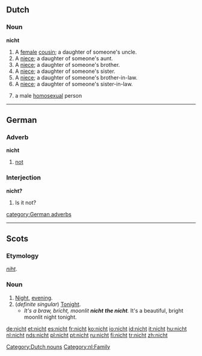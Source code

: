 ==Dutch==

===Noun===
'''nicht'''

# A [[female]] [[cousin]]; a daughter of someone's uncle.
# A [[niece]]; a daughter of someone's aunt.
# A [[niece]]; a daughter of someone's brother.
# A [[niece]]; a daughter of someone's sister.
# A [[niece]]; a daughter of someone's brother-in-law.
# A [[niece]]; a daughter of someone's sister-in-law.
# {{derogatory}} a male [[homosexual]] person

[[Category:Dutch nouns]]
[[Category:nl:Family]]

----

==German==

===Adverb===
'''nicht'''

# [[not]]

===Interjection===
'''nicht?'''

# Is it not?

[[category:German adverbs]]

----

==Scots==

===Etymology===
{{OE.|sco}} ''[[niht]]''.

===Noun===
{{sco-noun}}

# [[night|Night]], [[evening]].
# (''definite singular'') [[tonight|Tonight]].
#*''It's a braw, bricht, moonlit '''nicht''' '''the nicht'''.''  It's a beautiful, bright moonlit night tonight.

[[de:nicht]]
[[et:nicht]]
[[es:nicht]]
[[fr:nicht]]
[[ko:nicht]]
[[io:nicht]]
[[id:nicht]]
[[it:nicht]]
[[hu:nicht]]
[[nl:nicht]]
[[nds:nicht]]
[[pl:nicht]]
[[pt:nicht]]
[[ru:nicht]]
[[fi:nicht]]
[[tr:nicht]]
[[zh:nicht]]